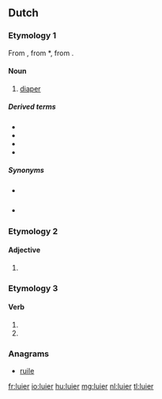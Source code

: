 ==Dutch==

===Etymology 1===
From {{etyl|dum|nl}} {{term|ludere|lang=dum}}, from {{etyl|odt|nl}} *{{term||lūthara|lang=odt}}, from {{etyl|gem-pro|nl}} {{recons|lūþarō|lang=gem-pro}}.

====Noun====
{{nl-noun|m|luiers|luiertje}}

# [[diaper]]

=====Derived terms=====
* {{l|nl|luierbroekje}}
* {{l|nl|luiercentrale}}
* {{l|nl|luiermand}}
* {{l|nl|luierstoel}}

=====Synonyms=====
* {{qualifier|archaic}} {{l|nl|luur}}
* {{qualifier|brand name derived}} {{l|nl|pamper}}

===Etymology 2===

====Adjective====
{{head|nl}}

# {{nl-adj-form|d=comp|lui}}

===Etymology 3===

====Verb====
{{head|nl}}

# {{nl-verb-form|p=1|n=sg|t=pres|m=ind|luieren}}
# {{nl-verb-form|m=imp|luieren}}

===Anagrams===
* [[ruile#Dutch|ruile]]

[[fr:luier]]
[[io:luier]]
[[hu:luier]]
[[mg:luier]]
[[nl:luier]]
[[tl:luier]]